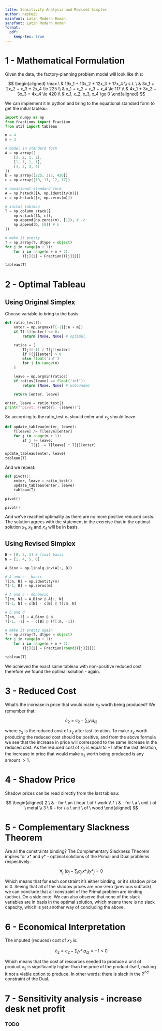 ```yaml
---
title: Sensitivity Analysis and Revised Simplex
author: nesko25
mainfont: Latin Modern Roman
sansfont: Latin Modern Roman
format:
  pdf:
    keep-tex: true
---
```


# 1 - Mathematical Formulation

Given the data, the factory-planning problem model will look like this:

$$
\begin{aligned}
\max \  & 19x_1 + 13x_2 + 12x_3 + 17x_4 \\
s.t. \ & 3x_1 + 2x_2 + x_3 + 2x_4 \le 225 \\
& x_1 + x_2 + x_3 + x_4 \le 117 \\
& 4x_1 + 3x_2 + 3x_3 + 4x_4 \le 420 \\
& x_1, x_2, x_3, x_4 \ge 0
\end{aligned}
$$

We can implement it in python and bring to the equational 
standard form to get the initial tableau:

```python
import numpy as np
from fractions import Fraction
from util import tableau

n = 4
m = 3

# model in standard form
A = np.array([
    [3, 2, 1, 2],
    [1, 1, 1, 1],
    [4, 3, 3, 4]
])
b = np.array([225, 117, 420])
c = np.array([19, 13, 12, 17])

# equational standard form
A = np.hstack([A, np.identity(m)])
c = np.hstack([c, np.zeros(m)])

# inital tableau
T = np.column_stack([
    np.vstack([A, c]),
    np.append(np.zeros(m), [1]), # -z
    np.append(b, [0]) # b
])

# make it pretty
T = np.array(T, dtype = object)
for j in range(m + 1):
    for i in range(n + m + 2):
        T[j][i] = Fraction(T[j][i])

tableau(T)
```

\newpage

# 2 - Optimal Tableau

## Using Original Simplex

Choose variable to bring to the basis

```python
def ratio_test():
    enter = np.argmax(T[-1][:n + m])
    if T[-1][enter] <= 0:
        return [None, None] # optimal

    ratios = [
        T[j][-1] / T[j][enter]
        if T[j][enter] > 0
        else float('inf')
        for j in range(m)
    ]

    leave = np.argmin(ratios)
    if ratios[leave] == float('inf'):
        return [None, None] # unbounded

    return [enter, leave]

enter, leave = ratio_test()
print(f"pivot: ({enter}, {leave})")
```

So according to the ratio_test $x_1$ should enter 
and $x_5$ should leave

```python
def update_tableau(enter, leave):
    T[leave] /= T[leave][enter]
    for j in range(m + 1):
        if j != leave:
            T[j] -= T[leave] * T[j][enter]

update_tableau(enter, leave)
tableau(T)
```

And we repeat:

```python
def pivot():
    enter, leave = ratio_test()
    update_tableau(enter, leave)
    tableau(T)

pivot()
```

```python
pivot()
```

And we've reached optimality as there are no more positive reduced costs. 
The solution agrees with the statement in the exercise that in the optimal 
solution $x_1$, $x_3$ and $x_4$ will be in basis.

## Using Revised Simplex

```python
B = [0, 2, 3] # final basis
N = [1, 4, 5, 6]

A_Binv = np.linalg.inv(A[:, B])

# A and c - basic
T[:m, B] = np.identity(m)
T[-1, B] = np.zeros(m)

# A and c - nonbasic
T[:m, N] = A_Binv @ A[:, N]
T[-1, N] = c[N] - c[B] @ T[:m, N]

# b and d
T[:m, -1] = A_Binv @ b
T[-1, -1] = - c[B] @ (T[:m, -1])

# make it pretty again
T = np.array(T, dtype = object)
for j in range(m + 1):
    for i in range(n + m + 2):
        T[j][i] = Fraction(round(T[j][i]))

tableau(T)
```

We achieved the exact same tableau with non-positive reduced cost 
therefore we found the optimal solution - again.

\newpage

# 3 - Reduced Cost

What's the increase in price that would make $x_2$ worth being produced? \newline
We remember that:

$$
\bar{c}_2 = c_2 - \sum_{i}{y_i a_{i2}}
$$

where $\bar{c}_2$ is the reduced cost of $x_2$ after last iteration. \newline
To make $x_2$ worth producing the reduced cost should be positive, and from the 
above formula we see that the increase in price will correspond to the same 
increase in the reduced cost. As the reduced cost of $x_2$ is equal to $-1$ 
after the last iteration, the increase in price that would make $x_2$ worth 
being produced is any amount $> 1$.

\newpage

# 4 - Shadow Price

Shadow prices can be read directly from the last tableau:

$$
\begin{aligned}
2 \ & - for \ an \ hour \ of \ work \\
1 \ & - for \ a \ unit \ of \ metal \\
3 \ & - for \ a \ unit \ of \ wood
\end{aligned}
$$

\newpage

# 5 - Complementary Slackness Theorem

Are all the constraints binding? \newline
The Complementary Slackness Theorem implies for $x*$ and $y*$ - optimal 
solutions of the Primal and Dual problems respectively:

$$
\forall_{j}{\ (b_j - \sum_{i}{a_{ji}x*_i})y*_j = 0}
$$

Which means that for each constraint it's either binding, or it's shadow price 
is $0$. Seeing that all of the shadow prices are non-zero (previous subtask) 
we can conclude that all constraint of the Primal problem are binding (active). \newline
On a side note: We can also observe that none of the slack variables are in 
basis in the optimal solution, which means there is no slack capacity, which 
is yet another way of concluding the above.

\newpage

# 6 - Economical Interpretation

The imputed (reduced) cost of $x_2$ is:

$$
\bar{c}_2 = c_2 - \sum_{i}{y*_i a_{i2}} = -1 < 0
$$

Which means that the cost of resources needed to produce a unit of product $x_2$ 
is significantly higher than the price of the product itself, making it not 
a viable option to produce. \newline
In other words: there is slack in the $2^{nd}$ constraint of the Dual.

\newpage

# 7 - Sensitivity analysis - increase desk net profit

### TODO